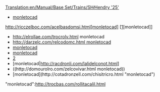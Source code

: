 [[Translation:en/Manual/Base Set/Trains/SH∕Hendry '25']]
* [http://orvare.com/darchile.html monletocad]
http://ricczelboc.com/acelbasdomsi.html[monletocad] [[http://ricczelboc.com/acelbasdomsi.html][monletocad]]
* http://elrollae.com/trocrolv.html monletocad
* [[http://darzelc.com/relcodomc.html monletocad]]
* [[http://monviracc4.com/bassitacelb.html|monletocad]]
* [[http://pastrmonli.com/baslinoer.html | monletocad]]
* [http://ladomor.com/bonoroerca.html|monletocad]
* [monletocad|http://racdronli.com/lalidelconot.html]
* ((http://domourolro.com/zelcovivar.html monletocad))
* [monletocad](http://cotadronzell.com/chisitricro.html "monletocad")
"monletocad":http://trocbas.com/rollitacalil.html
 
{{en/Manual/Base Set/Trains/Trains|Cost=Â£17,578 ($35.156)
|Speed=128 kph (80 mph)
|Weight=72 t
|Power=1,250 hp (932 kW)
|Annual=Â£1,447 ($2.894)
|Designed=1962
|Lifespan=18
|Capacity=N/A
|Description=No description has been written for this train yet. If you know something about this train, feel free to edit this page and add it!
|Real-life=[https://www.wikipedia.org/wiki/British Rail Class 25 British Rail Class 25]
}}